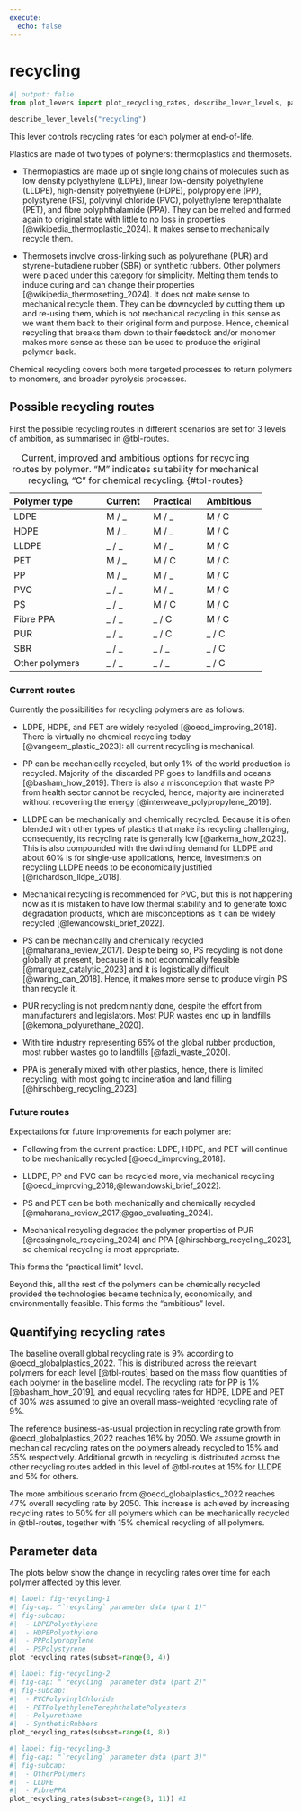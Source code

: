 ```yaml
---
execute:
  echo: false
---
```


# recycling {#sec-recycling}

```python
#| output: false
from plot_levers import plot_recycling_rates, describe_lever_levels, param_units
```

```python
describe_lever_levels("recycling")
```

This lever controls recycling rates for each polymer at end-of-life.

Plastics are made of two types of polymers: thermoplastics and thermosets.

- Thermoplastics are made up of single long chains of molecules such as low density polyethylene (LDPE), linear low-density polyethylene (LLDPE), high-density polyethylene (HDPE), polypropylene (PP), polystyrene (PS), polyvinyl chloride (PVC), polyethylene terephthalate (PET), and fibre polyphthalamide (PPA). They can be melted and formed again to original state with little to no loss in properties [@wikipedia_thermoplastic_2024]. It makes sense to mechanically recycle them.

- Thermosets involve cross-linking such as polyurethane (PUR) and styrene-butadiene rubber (SBR) or synthetic rubbers. Other polymers were placed under this category for simplicity. Melting them tends to induce curing and can change their properties [@wikipedia_thermosetting_2024]. It does not make sense to mechanical recycle them. They can be downcycled by cutting them up and re-using them, which is not mechanical recycling in this sense as we want them back to their original form and purpose. Hence, chemical recycling that breaks them down to their feedstock and/or monomer makes more sense as these can be used to produce the original polymer back.

Chemical recycling covers both more targeted processes to return polymers to monomers, and broader pyrolysis processes.

## Possible recycling routes

First the possible recycling routes in different scenarios are set for 3 levels of ambition, as summarised in @tbl-routes.

  ---------------------------------------------------------------
  Polymer type            Current    Practical     Ambitious
  ----------------------- ---------- ------------- --------------
  LDPE                    M / _      M / _         M / C         
                                                                 
  HDPE                    M / _      M / _         M / C         

  LLDPE                   _ / _      M / _         M / C         

  PET                     M / _      M / C         M / C         
                                                                 
  PP                      M / _      M / _         M / C         
                                                                 
  PVC                     _ / _      M / _         M / C         
                                                                 
  PS                      _ / _      M / C         M / C         
                                                                 
  Fibre PPA               _ / _      _ / C         M / C         

  PUR                     _ / _      _ / C         _ / C         
                                                                 
  SBR                     _ / _      _ / _         _ / C         
                                                                 
  Other polymers          _ / _      _ / _         _ / C         
  ---------------------------------------------------------------
  
: Current, improved and ambitious options for recycling routes by polymer.  "M" indicates suitability for mechanical recycling, "C" for chemical recycling. {#tbl-routes}

### Current routes

Currently the possibilities for recycling polymers are as follows:

-   LDPE, HDPE, and PET are widely recycled [@oecd_improving_2018]. There is virtually no chemical recycling today [@vangeem_plastic_2023]: all current recycling is mechanical.

-   PP can be mechanically recycled, but only 1% of the world production is recycled. Majority of the discarded PP goes to landfills and oceans [@basham_how_2019]. There is also a misconception that waste PP from health sector cannot be recycled, hence, majority are incinerated without recovering the energy [@interweave_polypropylene_2019].

-   LLDPE can be mechanically and chemically recycled. Because it is often blended with other types of plastics that make its recycling challenging, consequently, its recycling rate is generally low [@arkema_how_2023]. This is also compounded with the dwindling demand for LLDPE and about 60% is for single-use applications, hence, investments on recycling LLDPE needs to be economically justified [@richardson_lldpe_2018].

-   Mechanical recycling is recommended for PVC, but this is not happening now as it is mistaken to have low thermal stability and to generate toxic degradation products, which are misconceptions as it can be widely recycled [@lewandowski_brief_2022].

-   PS can be mechanically and chemically recycled [@maharana_review_2017]. Despite being so, PS recycling is not done globally at present, because it is not economically feasible [@marquez_catalytic_2023] and it is logistically difficult [@waring_can_2018]. Hence, it makes more sense to produce virgin PS than recycle it.

-   PUR recycling is not predominantly done, despite the effort from manufacturers and legislators. Most PUR wastes end up in landfills [@kemona_polyurethane_2020].

-   With tire industry representing 65% of the global rubber production, most rubber wastes go to landfills [@fazli_waste_2020].

-   PPA is generally mixed with other plastics, hence, there is limited recycling, with most going to incineration and land filling [@hirschberg_recycling_2023].

### Future routes

Expectations for future improvements for each polymer are:

-   Following from the current practice: LDPE, HDPE, and PET will continue to be mechanically recycled [@oecd_improving_2018].

-   LLDPE, PP and PVC can be recycled more, via mechanical recycling [@oecd_improving_2018;@lewandowski_brief_2022].

-   PS and PET can be both mechanically and chemically recycled [@maharana_review_2017;@gao_evaluating_2024].

-   Mechanical recycling degrades the polymer properties of PUR [@rossingnolo_recycling_2024] and PPA [@hirschberg_recycling_2023], so chemical recycling is most appropriate.

This forms the "practical limit" level. 

Beyond this, all the rest of the polymers can be chemically recycled provided the technologies became technically, economically, and environmentally feasible.  This forms the "ambitious" level.

## Quantifying recycling rates

The baseline overall global recycling rate is 9% according to @oecd_globalplastics_2022.  This is distributed across the relevant polymers for each level [@tbl-routes] based on the mass flow quantities of each polymer in the baseline model.  The recycling rate for PP is 1% [@basham_how_2019], and equal recycling rates for HDPE, LDPE and PET of 30% was assumed to give an overall mass-weighted recycling rate of 9%.

The reference business-as-usual projection in recycling rate growth from @oecd_globalplastics_2022 reaches 16% by 2050.  We assume growth in mechanical recycling rates on the polymers already recycled to 15% and 35% respectively.  Additional growth in recycling is distributed across the other recycling routes added in this level of @tbl-routes at 15% for LLDPE and 5% for others.

The more ambitious scenario from @oecd_globalplastics_2022 reaches 47% overall recycling rate by 2050.  This increase is achieved by increasing recycling rates to 50% for all polymers which can be mechanically recycled in @tbl-routes, together with 15% chemical recycling of all polymers.

## Parameter data

The plots below show the change in recycling rates over time for each polymer affected by this lever.

```python
#| label: fig-recycling-1
#| fig-cap: "`recycling` parameter data (part 1)"
#| fig-subcap:
#|  - LDPEPolyethylene
#|  - HDPEPolyethylene
#|  - PPPolypropylene
#|  - PSPolystyrene
plot_recycling_rates(subset=range(0, 4))
```

```python
#| label: fig-recycling-2
#| fig-cap: "`recycling` parameter data (part 2)"
#| fig-subcap:
#|  - PVCPolyvinylChloride
#|  - PETPolyethyleneTerephthalatePolyesters
#|  - Polyurethane
#|  - SyntheticRubbers
plot_recycling_rates(subset=range(4, 8))
```

```python
#| label: fig-recycling-3
#| fig-cap: "`recycling` parameter data (part 3)"
#| fig-subcap:
#|  - OtherPolymers
#|  - LLDPE
#|  - FibrePPA
plot_recycling_rates(subset=range(8, 11)) #1
```
